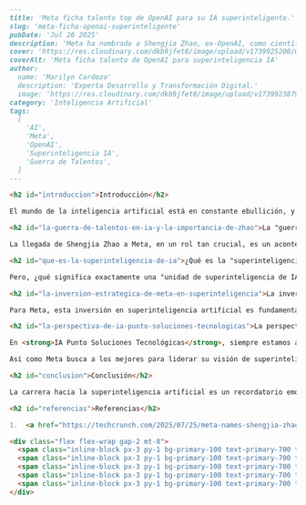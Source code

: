 ```markdown
---
title: 'Meta ficha talento top de OpenAI para su IA superinteligente.'
slug: 'meta-ficha-openai-superinteligente'
pubDate: 'Jul 26 2025'
description: 'Meta ha nombrado a Shengjia Zhao, ex-OpenAI, como científico jefe de su unidad de superinteligencia de IA, marcando un hito en la "guerra de talentos" y la carrera hacia la inteligencia superior a la humana.'
cover: 'https://res.cloudinary.com/dkb9jfet8/image/upload/v1739925200/meta-ai-superintelligence-cover.jpg'
coverAlt: 'Meta ficha talento de OpenAI para superinteligencia IA'
author:
  name: 'Marilyn Cardozo'
  description: 'Experta Desarrollo y Transformación Digital.'
  image: 'https://res.cloudinary.com/dkb9jfet8/image/upload/v1739923879/marilyn_s2mi4a.png'
category: 'Inteligencia Artificial'
tags:
  [
    'AI',
    'Meta',
    'OpenAI',
    'Superinteligencia IA',
    'Guerra de Talentos',
  ]
---

<h2 id="introduccion">Introducción</h2>

El mundo de la inteligencia artificial está en constante ebullición, y cada movimiento de los grandes jugadores es una señal clara de hacia dónde se dirige el futuro. Recientemente, una noticia ha sacudido los cimientos de este ecosistema tan competitivo: Meta ha nombrado a <strong>Shengjia Zhao</strong> como científico jefe de su unidad de superinteligencia de IA. Esta designación no es menor, ya que Zhao es un investigador con un impresionante historial, proveniente directamente de OpenAI.

<h2 id="la-guerra-de-talentos-en-ia-y-la-importancia-de-zhao">La "guerra de talentos" en IA y la importancia de Zhao</h2>

La llegada de Shengjia Zhao a Meta, en un rol tan crucial, es un acontecimiento que resalta varios puntos importantes sobre la dirección actual de la IA. En primer lugar, subraya la feroz "guerra de talentos" que se libra entre las principales compañías tecnológicas. Los cerebros más brillantes en el campo de la inteligencia artificial son recursos invaluables, y las empresas están dispuestas a hacer movimientos estratégicos audaces para asegurar a los líderes que puedan impulsar sus ambiciones más ambiciosas. Contar con una figura como Zhao, que trae consigo la experiencia y el conocimiento de una organización puntera como OpenAI, es un golpe maestro para Meta en su búsqueda de la vanguardia.

<h2 id="que-es-la-superinteligencia-de-ia">¿Qué es la "superinteligencia de IA"?</h2>

Pero, ¿qué significa exactamente una "unidad de superinteligencia de IA"? En términos sencillos, se refiere a la investigación y desarrollo de sistemas de inteligencia artificial que no solo igualen, sino que superen la inteligencia humana en casi todos los aspectos. Es la frontera más lejana de la IA, donde las capacidades de aprendizaje, razonamiento y creatividad de las máquinas podrían alcanzar niveles inimaginables hasta ahora. Este es un campo que promete revolucionar prácticamente todos los aspectos de nuestra vida, desde la medicina y la ciencia hasta la forma en que interactuamos con la tecnología y el mundo que nos rodea.

<h2 id="la-inversion-estrategica-de-meta-en-superinteligencia">La inversión estratégica de Meta en superinteligencia</h2>

Para Meta, esta inversión en superinteligencia artificial es fundamental. No solo les permite mantenerse a la par de competidores como Google y la misma OpenAI, sino que también es crucial para su visión a largo plazo, incluyendo el desarrollo de experiencias inmersivas en el metaverso que requerirán niveles de IA increíblemente sofisticados para ser realmente convincentes e interactivos. La capacidad de construir modelos de lenguaje avanzados, sistemas de visión computacional y agentes inteligentes que puedan operar en entornos complejos es directamente proporcional al avance en el campo de la superinteligencia.

<h2 id="la-perspectiva-de-ia-punto-soluciones-tecnologicas">La perspectiva de IA Punto Soluciones Tecnológicas</h2>

En <strong>IA Punto Soluciones Tecnológicas</strong>, siempre estamos atentos a estos movimientos sísmicos en el mundo de la IA. Entendemos que el futuro de la tecnología y los negocios depende de la adopción de estas innovaciones. La noticia de Shengjia Zhao en Meta no es solo un titular; es una confirmación de que la inversión en IA avanzada es el camino a seguir. Nos inspira ver a líderes como Meta invertir tan fuertemente en el talento y la investigación. Esto refuerza nuestra propia convicción de que las empresas deben abrazar la IA no como una moda, sino como el pilar fundamental para la evolución y el éxito en el panorama digital actual y futuro.

Así como Meta busca a los mejores para liderar su visión de superinteligencia, en IA Punto nos esforzamos por traer las soluciones de inteligencia artificial más relevantes y efectivas a nuestros clientes. Nos dedicamos a democratizar el acceso a esta tecnología, transformando los desafíos empresariales en oportunidades de crecimiento a través de herramientas inteligentes y personalizadas. Observar cómo los gigantes tecnológicos empujan los límites de lo posible nos motiva a llevar esa misma mentalidad innovadora a cada proyecto que emprendemos. Estamos convencidos de que, con la guía adecuada, cualquier empresa, independientemente de su tamaño, puede beneficiarse enormemente de la IA, mejorando sus operaciones, optimizando sus recursos y abriendo nuevas vías de negocio.

<h2 id="conclusion">Conclusión</h2>

La carrera hacia la superinteligencia artificial es un recordatorio emocionante de que apenas estamos arañando la superficie de lo que la IA puede lograr. Es un viaje de descubrimiento constante, y en IA Punto, estamos comprometidos a ser su compañero de confianza en esta travesía, ayudándole a comprender, implementar y aprovechar al máximo las capacidades transformadoras de la inteligencia artificial. El futuro no espera, y con la IA, podemos construirlo juntos.

<h2 id="referencias">Referencias</h2>

1.  <a href="https://techcrunch.com/2025/07/25/meta-names-shengjia-zhao-as-chief-scientist-of-ai-superintelligence-unit/" target="_blank" rel="noopener noreferrer">TechCrunch: Meta ficha a Shengjia Zhao como científico jefe de su unidad de superinteligencia de IA</a>

<div class="flex flex-wrap gap-2 mt-8">
  <span class="inline-block px-3 py-1 bg-primary-100 text-primary-700 text-xs font-semibold rounded-full shadow-sm">AI</span>
  <span class="inline-block px-3 py-1 bg-primary-100 text-primary-700 text-xs font-semibold rounded-full shadow-sm">Meta</span>
  <span class="inline-block px-3 py-1 bg-primary-100 text-primary-700 text-xs font-semibold rounded-full shadow-sm">OpenAI</span>
  <span class="inline-block px-3 py-1 bg-primary-100 text-primary-700 text-xs font-semibold rounded-full shadow-sm">Superinteligencia IA</span>
  <span class="inline-block px-3 py-1 bg-primary-100 text-primary-700 text-xs font-semibold rounded-full shadow-sm">Guerra de Talentos</span>
</div>
```